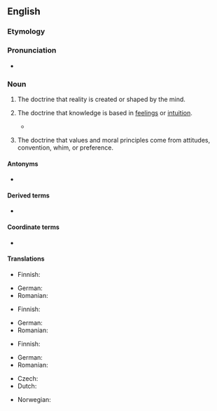 ==English==
{{wikipedia}}

===Etymology===
{{suffix|en|subjective|ism}}

===Pronunciation===
{{IPA|en|/səbˈdʒɛktəvɪzm̩/}}
* {{audio|en|LL-Q1860 (eng)-Vealhurl-subjectivism.wav|Audio (Southern England)}}

===Noun===
{{en-noun|~}}

# {{lb|en|metaphysics}} The doctrine that reality is created or shaped by the mind.
# {{lb|en|epistemology}} The doctrine that knowledge is based in [[feeling]]s or [[intuition]].
#* {{quote-book|en|title={{w|Metaphors We Live By}}|author={{w|George Lakoff}}|author2={{w|Mark Johnson (philosopher)|Mark Johnson}}|year=1980|chapter=25|passage='''Subjectivism''' takes as its allies the emotions, intuitive insight, imagination, humaneness, art, and a “higher” truth.}}
# {{lb|en|ethics}} The doctrine that values and moral principles come from attitudes, convention, whim, or preference.

====Antonyms====
* {{l|en|objectivism}}

====Derived terms====
* {{l|en|antisubjectivism}}

====Coordinate terms====
* {{l|en|relativism}}

====Translations====
{{trans-top|doctrine in metaphysics}}
* Finnish: {{t+|fi|subjektivismi}}
{{trans-mid}}
* German: {{t|de|Subjektivismus|m}}
* Romanian: {{t+|ro|subiectivism|n}}
{{trans-bottom}}

{{trans-top|doctrine in epistemology}}
* Finnish: {{t+|fi|subjektivismi}}
{{trans-mid}}
* German: {{t|de|Subjektivismus|m}}
* Romanian: {{t+|ro|subiectivism|n}}
{{trans-bottom}}

{{trans-top|doctrine in ethics}}
* Finnish: {{t+|fi|subjektivismi}}
{{trans-mid}}
* German: {{t|de|Subjektivismus|m}}
* Romanian: {{t+|ro|subiectivism|n}}
{{trans-bottom}}

{{checktrans-top}}
* Czech: {{t-check|cs|subjektivismus|m}}
* Dutch: {{t+check|nl|subjectivisme|n}}
{{trans-mid}}
* Norwegian: {{t-check|no|subjektivisme}}
{{trans-bottom}}